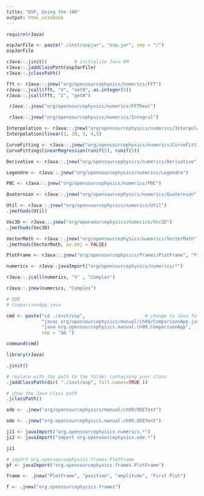 ```yaml
---
title: "OSP, Using the JAR"
output: html_notebook
---
```



```r
require(rJava)

ospJarFile <- paste("./inst/ospjar", "osp.jar", sep = "/")
ospJarFile

rJava::.jinit()          # initialize Java-VM
rJava::.jaddClassPath(ospJarFile)
rJava::.jclassPath()
```

```r
fft <- rJava::.jnew("org/opensourcephysics/numerics/FFT")
rJava::.jcall(fft, "V", "setN", as.integer(5))
rJava::.jcall(fft, "I", "getN")
```


```r
 rJava::.jnew("org/opensourcephysics/numerics/FFTReal")
```

```r
 rJava::.jnew("org/opensourcephysics/numerics/Integral")
```

```r
Interpolation <- rJava::.jnew("org/opensourcephysics/numerics/Interpolation")
Interpolation$linear(1, 20, 3, 4,5)
```


```r
CurveFitting <- rJava::.jnew("org/opensourcephysics/numerics/CurveFitting")
CurveFitting$linearRegression(runif(5), runif(5))
```

```r
Derivative <- rJava::.jnew("org/opensourcephysics/numerics/Derivative")
```



```r
Legendre <- rJava::.jnew("org/opensourcephysics/numerics/Legendre")
```



```r
PBC <- rJava::.jnew("org/opensourcephysics/numerics/PBC")
```


```r
Quaternion <- rJava::.jnew("org/opensourcephysics/numerics/Quaternion")
```


```r
Util <- rJava::.jnew("org/opensourcephysics/numerics/Util")
.jmethods(Util)
```


```r
Vec3D <- rJava::.jnew("org/opensourcephysics/numerics/Vec3D")
.jmethods(Vec3D)
```



```r
VectorMath <- rJava::.jnew("org/opensourcephysics/numerics/VectorMath")
.jmethods(VectorMath, as.obj = FALSE)
```



```r
PlotFrame <- rJava::.jnew("org/opensourcephysics/frames/PlotFrame", "PlotFrame")
```



```r
numerics <- rJava::javaImport("org/opensourcephysics/numerics/*")
```

```r
rJava::.jcall(numerics, "V" , "Complex")
```

```r
rJava::.jnew(numerics, "Complex")
```



```r
# ODE
# ComparisonApp.java

cmd <- paste("cd ./inst/osp",                      # change to Java folder
             "javac org/opensourcephysics/manual/ch09/ComparisonApp.java",
             "java org.opensourcephysics.manual.ch09.ComparisonApp",
             sep = "&& ")

command(cmd)
```


```r
library(rJava)

.jinit()

# replace with the path to the folder containing your class
.jaddClassPath(dir( "./inst/osp", full.names=TRUE ))  

# show the Java class path
.jclassPath()

```

```r

ode <- .jnew("org/opensourcephysics/manual/ch09/ODETest")

```

```r
ode <- .jnew("org.opensourcephysics.manual.ch09.ODETest")
```


```r
ji1 <- javaImport("org.opensourcephysics.numerics.*")
ji2 <- javaImport("import org.opensourcephysics.ode.*")
```


```r
ji1
```

```r
# import org.opensourcephysics.frames.PlotFrame
pf <- javaImport("org.opensourcephysics.frames.PlotFrame")
```

```r
frame <- .jnew("PlotFrame", "position", "amplitude", "First Plot")
```

```r
f <- .jnew("org.opensourcephysics.frames")
```

